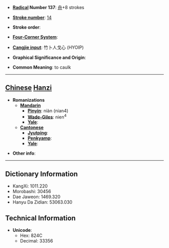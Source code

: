 * '''[[Wiktionary:Chinese radical index| Radical]] Number 137''': [[Wiktionary:Chinese radical index 舟|舟]]+8 strokes

* '''[[Wiktionary:Chinese total strokes index|Stroke number]]''': [[Wiktionary:Chinese total strokes index 14|14]]

* '''Stroke order''': 

* '''[[Wiktionary:Chinese four corner index|Four-Corner System]]''': 

* '''[[Wiktionary:Chinese Cangjie index|Cangjie input]]''': 竹卜人戈心 (HYOIP)

* '''Graphical Significance and Origin''': 

* '''Common Meaning''': to caulk

----

== [[Chinese]] [[Hanzi]] ==

* '''Romanizations'''
** '''[[Mandarin]]'''
*** '''[[Pinyin]]''': niàn (nian4)
*** '''[[Wade-Giles]]''': nien<sup>4</sup>
*** '''[[Yale]]''': 
** '''[[Cantonese]]'''
*** '''[[Jyutping]]''':
*** '''[[Penkyamp]]''': 
*** '''[[Yale]]''': 

* '''Other info''': 

----

== Dictionary Information ==

* KangXi: 1011.220
* Morobashi: 30456
* Dae Jaweon: 1469.320
* Hanyu Da Zidian: 53063.030

== Technical Information ==

* '''Unicode''':
** Hex: 824C
** Decimal: 33356